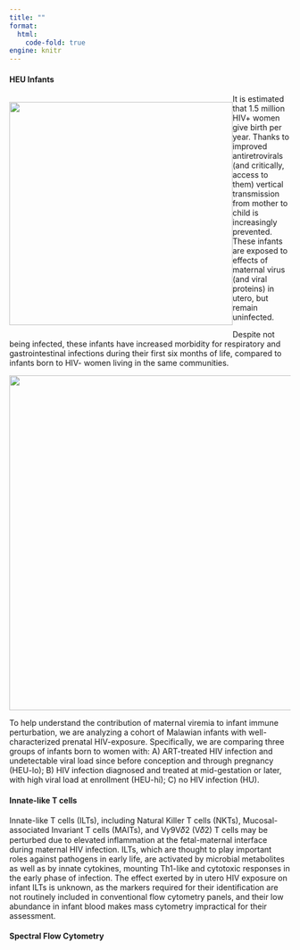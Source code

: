 ```yaml
---
title: ""
format: 
  html: 
    code-fold: true
engine: knitr
---
```


#### HEU Infants

<div>

::: {style="float: left"}
![](images/HEUInfants.png){width="400"}
:::

It is estimated that 1.5 million HIV+ women give birth per year. Thanks to improved antiretrovirals (and critically, access to them) vertical transmission from mother to child is increasingly prevented. These infants are exposed to effects of maternal virus (and viral proteins) in utero, but remain uninfected.

Despite not being infected, these infants have increased morbidity for respiratory and gastrointestinal infections during their first six months of life, compared to infants born to HIV- women living in the same communities.

</div>

![](images/MalawiHEUCohort.png){width="600"}

To help understand the contribution of maternal viremia to infant immune perturbation, we are analyzing a cohort of Malawian infants with well-characterized prenatal HIV-exposure. Specifically, we are comparing three groups of infants born to women with: A) ART-treated HIV infection and undetectable viral load since before conception and through pregnancy (HEU-lo); B) HIV infection diagnosed and treated at mid-gestation or later, with high viral load at enrollment (HEU-hi); C) no HIV infection (HU).

#### Innate-like T cells

Innate-like T cells (ILTs), including Natural Killer T cells (NKTs), Mucosal-associated Invariant T cells (MAITs), and V𝛾9V𝛿2 (V𝛿2) T cells may be perturbed due to elevated inflammation at the fetal-maternal interface during maternal HIV infection. ILTs, which are thought to play important roles against pathogens in early life, are activated by microbial metabolites as well as by innate cytokines, mounting Th1-like and cytotoxic responses in the early phase of infection. The effect exerted by in utero HIV exposure on infant ILTs is unknown, as the markers required for their identification are not routinely included in conventional flow cytometry panels, and their low abundance in infant blood makes mass cytometry impractical for their assessment.

#### Spectral Flow Cytometry
